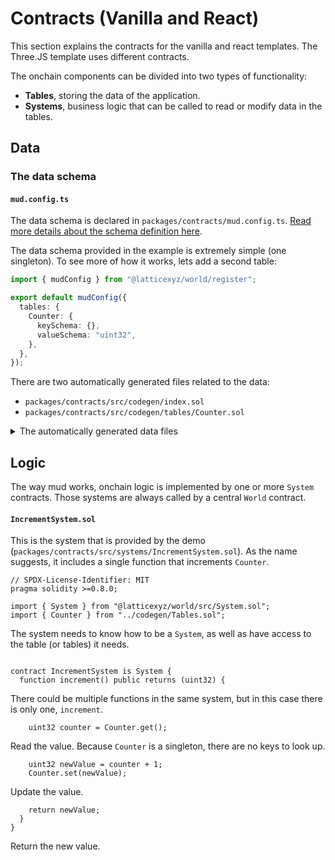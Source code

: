 # Contracts (Vanilla and React)

This section explains the contracts for the vanilla and react templates.
The Three.JS template uses different contracts.

The onchain components can be divided into two types of functionality:

- **Tables**, storing the data of the application.
- **Systems**, business logic that can be called to read or modify data in the tables.

## Data

### The data schema

#### `mud.config.ts`

The data schema is declared in `packages/contracts/mud.config.ts`.
[Read more details about the schema definition here](/cli/config).

The data schema provided in the example is extremely simple (one singleton).
To see more of how it works, lets add a second table:

```ts filename="mud.config.ts" copy
import { mudConfig } from "@latticexyz/world/register";

export default mudConfig({
  tables: {
    Counter: {
      keySchema: {},
      valueSchema: "uint32",
    },
  },
});
```

There are two automatically generated files related to the data:

- `packages/contracts/src/codegen/index.sol`
- `packages/contracts/src/codegen/tables/Counter.sol`

<details>

<summary>The automatically generated data files</summary>

`index.sol`

This file just imports all of the automatically generated tables and their identifiers.

```solidity filename="index.sol"
// SPDX-License-Identifier: MIT
pragma solidity >=0.8.21;

/* Autogenerated file. Do not edit manually. */

import { Counter, CounterTableId } from "./tables/Counter.sol";
```

In this case there is only one table, `Counter`.

`Counter.sol`

```solidity
// SPDX-License-Identifier: MIT
pragma solidity >=0.8.21;

/* Autogenerated file. Do not edit manually. */

// Import schema type
import { SchemaType } from "@latticexyz/schema-type/src/solidity/SchemaType.sol";

// Import store internals
import { IStore } from "@latticexyz/store/src/IStore.sol";
import { StoreSwitch } from "@latticexyz/store/src/StoreSwitch.sol";
import { StoreCore } from "@latticexyz/store/src/StoreCore.sol";
import { Bytes } from "@latticexyz/store/src/Bytes.sol";
import { Memory } from "@latticexyz/store/src/Memory.sol";
import { SliceLib } from "@latticexyz/store/src/Slice.sol";
import { EncodeArray } from "@latticexyz/store/src/tightcoder/EncodeArray.sol";
import { FieldLayout, FieldLayoutLib } from "@latticexyz/store/src/FieldLayout.sol";
import { Schema, SchemaLib } from "@latticexyz/store/src/Schema.sol";
import { PackedCounter, PackedCounterLib } from "@latticexyz/store/src/PackedCounter.sol";
import { ResourceId } from "@latticexyz/store/src/ResourceId.sol";
import { RESOURCE_TABLE, RESOURCE_OFFCHAIN_TABLE } from "@latticexyz/store/src/storeResourceTypes.sol";
```

These are various definitions required for a mud table.
You don't typically need to worry about them.

```solidity
ResourceId constant _tableId = ResourceId.wrap(
  bytes32(abi.encodePacked(RESOURCE_TABLE, bytes14(""), bytes16("Counter")))
);
ResourceId constant CounterTableId = _tableId;
```

One advantage of MUD is that the metadata, the information that describes the data we are managing, is available onchain.
One of those pieces of metadata is the `ResourceId`.
It is composed of three fields:

| Bytes | Field                                                                                                             | Value here                     |
| ----: | ----------------------------------------------------------------------------------------------------------------- | ------------------------------ |
|   0-1 | [Resource type identifier](https://github.com/latticexyz/mud/blob/main/packages/store/src/storeResourceTypes.sol) | `tb`                           |
|  2-15 | Resource's namespace                                                                                              | Root namespace, which is empty |
| 16-31 | Actual resource name                                                                                              | `Counter`                      |

```solidity
FieldLayout constant _fieldLayout = FieldLayout.wrap(
  0x0004010004000000000000000000000000000000000000000000000000000000
);
```

The [field layout](https://github.com/latticexyz/mud/blob/main/packages/store/src/FieldLayout.sol) encodes the table's value schema.

| Bytes | Field                                           | Value here          |
| ----: | ----------------------------------------------- | ------------------- |
| 31-30 | Total length of static<sup>1</sup> fields       | 4 bytes             |
|    29 | Number of static data fields                    | 1 static field      |
|    28 | Number of dynamic<sup>2</sup> fields            | No dynamic fields   |
|    27 | Length of first static field                    | 4 bytes (`uint32`)  |
|    26 | Length of second static field (if there is one) | 0x00, no such field |
|   ... |                                                 |
|     0 | Length of 28th<sup>3</sup> static field         | 0x00, no such field |

(1) In this context "static" means fixed length.
For example, `uint8`, `int16`, and `bool` are all static fields.

(2) In this context "dynamic" means variable length.
For example, `bytes`, `string`, and `uint8[]` are all dynamic fields.

(3) A MUD table can have up to 28 static fields.

```solidity
library Counter {
  /**
   * @notice Get the table values' field layout.
   * @return _fieldLayout The field layout for the table.
   */
  function getFieldLayout() internal pure returns (FieldLayout) {
    return _fieldLayout;
  }
```

Get the [field layout](https://github.com/latticexyz/mud/blob/main/packages/store/src/FieldLayout.sol).

```solidity
/**
 * @notice Get the table's key schema.
 * @return _keySchema The key schema for the table.
 */
function getKeySchema() internal pure returns (Schema) {
  SchemaType[] memory _keySchema = new SchemaType[](0);

  return SchemaLib.encode(_keySchema);
}

/**
 * @notice Get the table's value schema.
 * @return _valueSchema The value schema for the table.
 */
function getValueSchema() internal pure returns (Schema) {
  SchemaType[] memory _valueSchema = new SchemaType[](1);
  _valueSchema[0] = SchemaType.UINT32;

  return SchemaLib.encode(_valueSchema);
}
```

These two functions return the schema, the different types of fields, for the value and the key.
In this case, there is nothing in the key because the table only has a single row.

[The list of field types is available here](https://github.com/latticexyz/mud/blob/main/packages/schema-type/src/solidity/SchemaType.sol#L9).

```solidity
/**
 * @notice Get the table's value field names.
 * @return fieldNames An array of strings with the names of value fields.
 */
function getFieldNames() internal pure returns (string[] memory fieldNames) {
  fieldNames = new string[](1);
  fieldNames[0] = "value";
}
```

This function returns the name of the table and the names of the fields in it.
In this case there is only one, and as we didn't specify the name in `mud.config.ts` it is called by the default, `value`.

```solidity
  /**
   * @notice Register the table with its config.
   */
  function register() internal {
    StoreSwitch.registerTable(_tableId, _fieldLayout, getKeySchema(), getValueSchema(), getKeyNames(), g$
  }

  /**
   * @notice Register the table with its config.
   */
  function _register() internal {
    StoreCore.registerTable(_tableId, _fieldLayout, getKeySchema(), getValueSchema(), getKeyNames(), getFieldNames());
  }

  /**
   * @notice Register the table with its config (using the specified store).
   */
  function register(IStore _store) internal {
    _store.registerTable(_tableId, _fieldLayout, getKeySchema(), getValueSchema(), getKeyNames(), getFieldNames());
  }
```

These functions register the schema, either to the default `Store` (`StoreSwitch`) or to one given as a parameter.

```solidity
/**
 * @notice Get value.
 */
function getValue() internal view returns (uint32 value) {
  bytes32[] memory _keyTuple = new bytes32[](0);

  bytes32 _blob = StoreSwitch.getStaticField(_tableId, _keyTuple, 0, _fieldLayout);
  return (uint32(bytes4(_blob)));
}

/**
 * @notice Get value.
 */
function _getValue() internal view returns (uint32 value) {
  bytes32[] memory _keyTuple = new bytes32[](0);

  bytes32 _blob = StoreCore.getStaticField(_tableId, _keyTuple, 0, _fieldLayout);
  return (uint32(bytes4(_blob)));
}

/**
 * @notice Get value (using the specified store).
 */
function getValue(IStore _store) internal view returns (uint32 value) {
  bytes32[] memory _keyTuple = new bytes32[](0);

  bytes32 _blob = _store.getStaticField(_tableId, _keyTuple, 0, _fieldLayout);
  return (uint32(bytes4(_blob)));
}

/**
 * @notice Get value.
 */
function get() internal view returns (uint32 value) {
  bytes32[] memory _keyTuple = new bytes32[](0);

  bytes32 _blob = StoreSwitch.getStaticField(_tableId, _keyTuple, 0, _fieldLayout);
  return (uint32(bytes4(_blob)));
}

/**
 * @notice Get value.
 */
function _get() internal view returns (uint32 value) {
  bytes32[] memory _keyTuple = new bytes32[](0);

  bytes32 _blob = StoreCore.getStaticField(_tableId, _keyTuple, 0, _fieldLayout);
  return (uint32(bytes4(_blob)));
}

/**
 * @notice Get value (using the specified store).
 */
function get(IStore _store) internal view returns (uint32 value) {
  bytes32[] memory _keyTuple = new bytes32[](0);

  bytes32 _blob = _store.getStaticField(_tableId, _keyTuple, 0, _fieldLayout);
  return (uint32(bytes4(_blob)));
}
```

These functions read the value.
In this case there is only one value and there are no keys, so they just get the first entry, the one with index zero.

```solidity
/**
 * @notice Set value.
 */
function setValue(uint32 value) internal {
  bytes32[] memory _keyTuple = new bytes32[](0);

  StoreSwitch.setStaticField(_tableId, _keyTuple, 0, abi.encodePacked((value)), _fieldLayout);
}

/**
 * @notice Set value.
 */
function _setValue(uint32 value) internal {
  bytes32[] memory _keyTuple = new bytes32[](0);

  StoreCore.setStaticField(_tableId, _keyTuple, 0, abi.encodePacked((value)), _fieldLayout);
}

/**
 * @notice Set value (using the specified store).
 */
function setValue(IStore _store, uint32 value) internal {
  bytes32[] memory _keyTuple = new bytes32[](0);

  _store.setStaticField(_tableId, _keyTuple, 0, abi.encodePacked((value)), _fieldLayout);
}

/**
 * @notice Set value.
 */
function set(uint32 value) internal {
  bytes32[] memory _keyTuple = new bytes32[](0);

  StoreSwitch.setStaticField(_tableId, _keyTuple, 0, abi.encodePacked((value)), _fieldLayout);
}

/**
 * @notice Set value.
 */
function _set(uint32 value) internal {
  bytes32[] memory _keyTuple = new bytes32[](0);

  StoreCore.setStaticField(_tableId, _keyTuple, 0, abi.encodePacked((value)), _fieldLayout);
}

/**
 * @notice Set value (using the specified store).
 */
function set(IStore _store, uint32 value) internal {
  bytes32[] memory _keyTuple = new bytes32[](0);

  _store.setStaticField(_tableId, _keyTuple, 0, abi.encodePacked((value)), _fieldLayout);
}
```

These functions overwrite the value.

```solidity
/**
 * @notice Delete all data for given keys.
 */
function deleteRecord() internal {
  bytes32[] memory _keyTuple = new bytes32[](0);

  StoreSwitch.deleteRecord(_tableId, _keyTuple);
}

/**
 * @notice Delete all data for given keys.
 */
function _deleteRecord() internal {
  bytes32[] memory _keyTuple = new bytes32[](0);

  StoreCore.deleteRecord(_tableId, _keyTuple, _fieldLayout);
}

/**
 * @notice Delete all data for given keys (using the specified store).
 */
function deleteRecord(IStore _store) internal {
  bytes32[] memory _keyTuple = new bytes32[](0);

  _store.deleteRecord(_tableId, _keyTuple);
}
```

These functions delete the value.
Normally it would be the value associated with the a key provided as a parameter, but in this case there is no parameter.

```solidity
/**
 * @notice Tightly pack static (fixed length) data using this table's schema.
 * @return The static data, encoded into a sequence of bytes.
 */
function encodeStatic(uint32 value) internal pure returns (bytes memory) {
  return abi.encodePacked(value);
}

/**
 * @notice Encode all of a record's fields.
 * @return The static (fixed length) data, encoded into a sequence of bytes.
 * @return The lengths of the dynamic fields (packed into a single bytes32 value).
 * @return The dyanmic (variable length) data, encoded into a sequence of bytes.
 */
function encode(uint32 value) internal pure returns (bytes memory, PackedCounter, bytes memory) {
  bytes memory _staticData = encodeStatic(value);

  PackedCounter _encodedLengths;
  bytes memory _dynamicData;

  return (_staticData, _encodedLengths, _dynamicData);
}

/**
 * @notice Encode keys as a bytes32 array using this table's field layout.
 */
function encodeKeyTuple() internal pure returns (bytes32[] memory) {
  bytes32[] memory _keyTuple = new bytes32[](0);

  return _keyTuple;
}
```

Utility functions to encode a value.

</details>

## Logic

The way mud works, onchain logic is implemented by one or more `System` contracts.
Those systems are always called by a central `World` contract.

#### `IncrementSystem.sol`

This is the system that is provided by the demo (`packages/contracts/src/systems/IncrementSystem.sol`).
As the name suggests, it includes a single function that increments `Counter`.

```solidity
// SPDX-License-Identifier: MIT
pragma solidity >=0.8.0;

import { System } from "@latticexyz/world/src/System.sol";
import { Counter } from "../codegen/Tables.sol";
```

The system needs to know how to be a `System`, as well as have access to the table (or tables) it needs.

```solidity

contract IncrementSystem is System {
  function increment() public returns (uint32) {
```

There could be multiple functions in the same system, but in this case there is only one, `increment`.

```solidity
    uint32 counter = Counter.get();
```

Read the value. Because `Counter` is a singleton, there are no keys to look up.

```solidity
    uint32 newValue = counter + 1;
    Counter.set(newValue);
```

Update the value.

```solidity
    return newValue;
  }
}
```

Return the new value.
